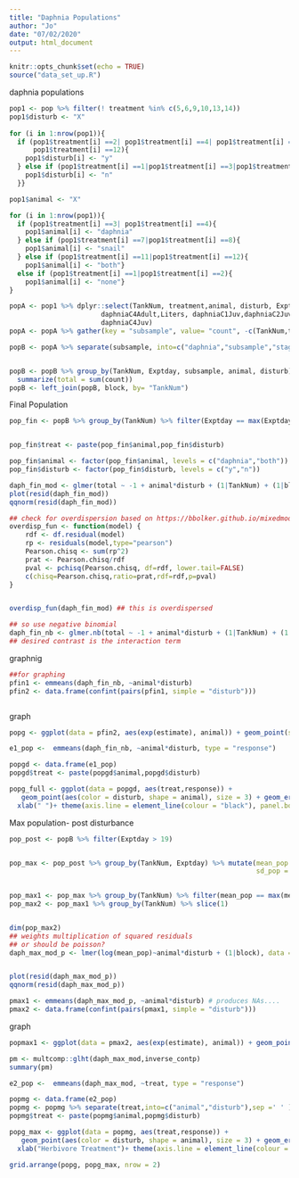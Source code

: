 ```yaml
---
title: "Daphnia Populations"
author: "Jo"
date: "07/02/2020"
output: html_document
---
```


```r
knitr::opts_chunk$set(echo = TRUE)
source("data_set_up.R")
```

daphnia populations
```r
pop1 <- pop %>% filter(! treatment %in% c(5,6,9,10,13,14))
pop1$disturb <- "X"
  
for (i in 1:nrow(pop1)){
  if (pop1$treatment[i] ==2| pop1$treatment[i] ==4| pop1$treatment[i] ==8|
      pop1$treatment[i] ==12){
    pop1$disturb[i] <- "y"
  } else if (pop1$treatment[i] ==1|pop1$treatment[i] ==3|pop1$treatment[i] ==7|pop1$treatment[i] ==11){
    pop1$disturb[i] <- "n"
  }}

pop1$animal <- "X"

for (i in 1:nrow(pop1)){
  if (pop1$treatment[i] ==3| pop1$treatment[i] ==4){
    pop1$animal[i] <- "daphnia"
  } else if (pop1$treatment[i] ==7|pop1$treatment[i] ==8){
    pop1$animal[i] <- "snail"
  } else if (pop1$treatment[i] ==11|pop1$treatment[i] ==12){
    pop1$animal[i] <- "both"}
  else if (pop1$treatment[i] ==1|pop1$treatment[i] ==2){
    pop1$animal[i] <- "none"}
}

popA <- pop1 %>% dplyr::select(TankNum, treatment,animal, disturb, Exptday, daphniaC1Adult,daphniaC2Adult,daphniaC3,
                       daphniaC4Adult,Liters, daphniaC1Juv,daphniaC2Juv,daphniaC3Juv,
                       daphniaC4Juv)
popA <- popA %>% gather(key = "subsample", value= "count", -c(TankNum,treatment, Exptday, Liters, animal, disturb))

popB <- popA %>% separate(subsample, into=c("daphnia","subsample","stage"),sep ='([[:upper:]])', extra = "drop", fill = "right" )


popB <- popB %>% group_by(TankNum, Exptday, subsample, animal, disturb) %>% 
  summarize(total = sum(count))
popB <- left_join(popB, block, by= "TankNum")

```

Final Population
```r
pop_fin <- popB %>% group_by(TankNum) %>% filter(Exptday == max(Exptday))


pop_fin$treat <- paste(pop_fin$animal,pop_fin$disturb)

pop_fin$animal <- factor(pop_fin$animal, levels = c("daphnia","both"))
pop_fin$disturb <- factor(pop_fin$disturb, levels = c("y","n"))

daph_fin_mod <- glmer(total ~ -1 + animal*disturb + (1|TankNum) + (1|block),data = pop_fin, family = "poisson" ) 
plot(resid(daph_fin_mod))
qqnorm(resid(daph_fin_mod))

## check for overdispersion based on https://bbolker.github.io/mixedmodels-misc/glmmFAQ.html
overdisp_fun <- function(model) {
    rdf <- df.residual(model)
    rp <- residuals(model,type="pearson")
    Pearson.chisq <- sum(rp^2)
    prat <- Pearson.chisq/rdf
    pval <- pchisq(Pearson.chisq, df=rdf, lower.tail=FALSE)
    c(chisq=Pearson.chisq,ratio=prat,rdf=rdf,p=pval)
}


overdisp_fun(daph_fin_mod) ## this is overdispersed

## so use negative binomial 
daph_fin_nb <- glmer.nb(total ~ -1 + animal*disturb + (1|TankNum) + (1|block),data = pop_fin)
## desired contrast is the interaction term

```


graphnig
```r
##for graphing
pfin1 <- emmeans(daph_fin_nb, ~animal*disturb)
pfin2 <- data.frame(confint(pairs(pfin1, simple = "disturb")))



```


graph
```r
popg <- ggplot(data = pfin2, aes(exp(estimate), animal)) + geom_point(size=3) + geom_errorbarh(aes(xmin=exp(asymp.LCL), xmax = exp(asymp.UCL)), height = 0.3) + ylab("Herbivore Treatment") + xlab(str_wrap("Proportional Change in Population", width = 25)) + theme(axis.line = element_line(colour = "black"), panel.border = element_blank()) + ggtitle("B.")

```

```r
e1_pop <-  emmeans(daph_fin_nb, ~animal*disturb, type = "response")

popgd <- data.frame(e1_pop)
popgd$treat <- paste(popgd$animal,popgd$disturb)

popg_full <- ggplot(data = popgd, aes(treat,response)) +  
   geom_point(aes(color = disturb, shape = animal), size = 3) + geom_errorbar(aes(ymin= asymp.LCL, ymax=asymp.UCL, color= disturb), width = 0.3)+ ylab("Daphnia magna per 10mL") + 
  xlab(" ")+ theme(axis.line = element_line(colour = "black"), panel.border = element_blank()) + scale_color_manual(values = c("black", "seashell4")) + ggtitle("A. Final Population")+ theme(legend.position = "none") 


```


Max population- post disturbance
```r

pop_post <- popB %>% filter(Exptday > 19) 


pop_max <- pop_post %>% group_by(TankNum, Exptday) %>% mutate(mean_pop = mean(total),
                                                              sd_pop = sd(total))
   

pop_max1 <- pop_max %>% group_by(TankNum) %>% filter(mean_pop == max(mean_pop))
pop_max2 <- pop_max1 %>% group_by(TankNum) %>% slice(1)


dim(pop_max2)
## weights multiplication of squared residuals
## or should be poisson?
daph_max_mod_p <- lmer(log(mean_pop)~animal*disturb + (1|block), data = pop_max2, weights = 1/sd_pop)


plot(resid(daph_max_mod_p))
qqnorm(resid(daph_max_mod_p))

pmax1 <- emmeans(daph_max_mod_p, ~animal*disturb) # produces NAs....
pmax2 <- data.frame(confint(pairs(pmax1, simple = "disturb")))

```


graph
```r
popmax1 <- ggplot(data = pmax2, aes(exp(estimate), animal)) + geom_point(size=3) + geom_errorbarh(aes(xmin=exp(lower.CL), xmax = exp(upper.CL)), height = 0.3) + ylab("Herbivore Treatment") + xlab(str_wrap("Proportional Change in Final Population", width = 25)) + theme(axis.line = element_line(colour = "black"), panel.border = element_blank()) + ggtitle("C.")

```


```r
pm <- multcomp::glht(daph_max_mod,inverse_contp) 
summary(pm)

e2_pop <-  emmeans(daph_max_mod, ~treat, type = "response")

popmg <- data.frame(e2_pop)
popmg <- popmg %>% separate(treat,into=c("animal","disturb"),sep =' ' )
popmg$treat <- paste(popmg$animal,popmg$disturb)

popg_max <- ggplot(data = popmg, aes(treat,response)) +  
   geom_point(aes(color = disturb, shape = animal), size = 3) + geom_errorbar(aes(ymin= lower.CL, ymax=upper.CL, color= disturb), width = 0.3)+ ylab("Daphnia magna per 10 mL ") + 
  xlab("Herbivore Treatment")+ theme(axis.line = element_line(colour = "black"), panel.border = element_blank()) + scale_color_manual(values = c("black", "seashell4")) + ggtitle("B. Maximum population") + labs(color = "Disturbance", shape = "Herbivore") + theme(legend.position = c(0.85,0.25), legend.box = "horizontal", legend.background = element_rect(fill = "transparent"))

grid.arrange(popg, popg_max, nrow = 2)

```